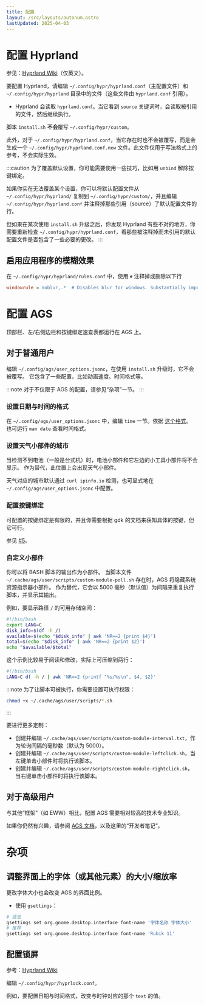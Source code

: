```yaml
---
title: 配置
layout: /src/layouts/autonum.astro
lastUpdated: 2025-04-03
---
```


# 配置 Hyprland
参见：[Hyprland Wiki](https://wiki.hyprland.org/)（仅英文）。

要配置 Hyprland，请编辑 `~/.config/hypr/hyprland.conf`（主配置文件）和 `~/.config/hypr/hyprland` 目录中的文件（这些文件由 `hyprland.conf` 引用）。
- Hyprland 会读取 `hyprland.conf`。当它看到 `source` 关键词时，会读取被引用的文件，然后继续执行。

脚本 `install.sh` **不会**覆写 `~/.config/hypr/custom`。

此外，对于 `~/.config/hypr/hyprland.conf`，当它存在时也不会被覆写，而是会生成一个 `~/.config/hypr/hyprland.conf.new` 文件。此文件仅用于写法格式上的参考，不会实际生效。

:::caution
为了覆盖默认设置，你可能需要使用一些技巧，比如用 `unbind` 解除按键绑定。

如果你实在无法覆盖某个设置，你可以将默认配置文件从 `~/.config/hypr/hyprland/` 复制到 `~/.config/hypr/custom/`，并且编辑 `~/.config/hypr/hyprland.conf` 并注释掉那些引用（source）了默认配置文件的行。

但如果在某次使用 `install.sh` 升级之后，你发现 Hyprland 有些不对的地方，你需要重新检查 `~/.config/hypr/hyprland.conf`，看那些被注释掉而未引用的默认配置文件是否包含了一些必要的更改。
:::

## 启用应用程序的模糊效果
在 `~/.config/hypr/hyprland/rules.conf` 中，使用 `#` 注释掉或删除以下行
```ini
windowrule = noblur,.*  # Disables blur for windows. Substantially improves performance.
```

# 配置 AGS
顶部栏、左/右侧边栏和按键绑定速查表都运行在 AGS 上。

## 对于普通用户
编辑 `~/.config/ags/user_options.jsonc`，在使用 `install.sh` 升级时，它不会被覆写。
它包含了一些配置，比如动画速度、时间格式等。

:::note
对于不仅限于 AGS 的配置，请参见“杂项”一节。
:::
### 设置日期与时间的格式
在 `~/.config/ags/user_options.jsonc` 中，编辑 `time` 一节。依据 [这个格式](https://docs.gtk.org/glib/method.DateTime.format.html)。
也可运行 `man date` 查看时间格式。

### 设置天气小部件的城市
当检测不到电池（一般是台式机）时，电池小部件和它左边的小工具小部件将不会显示。
作为替代，此位置上会出现天气小部件。

天气对应的城市默认通过 `curl ipinfo.io` 检测，也可显式地在 `~/.config/ags/user_options.jsonc` 中配置。

### 配置按键绑定
可配置的按键绑定是有限的，并且你需要根据 gdk 的文档来获知具体的按键，但它可行。

参见 [#5](https://github.com/end-4/dots-hyprland-wiki/issues/5)。

### 自定义小部件
你可以将 BASH 脚本的输出作为小部件。
当脚本文件 `~/.cache/ags/user/scripts/custom-module-poll.sh` 存在时，AGS 将隐藏系统资源指示器小部件。
作为替代，它会以 5000 毫秒（默认值）为间隔来重复执行脚本，并显示其输出。

例如，要显示路径 `/` 的可用存储空间：
```bash title="~/.cache/ags/user/scripts/custom-module-poll.sh"
#!/bin/bash
export LANG=C
disk_info=$(df -h /)
available=$(echo "$disk_info" | awk 'NR==2 {print $4}')
total=$(echo "$disk_info" | awk 'NR==2 {print $2}')
echo "$available/$total"
```
这个示例比较易于阅读和修改，实际上可压缩到两行：
```bash title="~/.cache/ags/user/scripts/custom-module-poll.sh"
#!/bin/bash
LANG=C df -h / | awk 'NR==2 {printf "%s/%s\n", $4, $2}'
```
:::note
为了让脚本可被执行，你需要设置可执行权限：
```bash
chmod +x ~/.cache/ags/user/scripts/*.sh
```
:::

要进行更多定制：
- 创建并编辑 `~/.cache/ags/user/scripts/custom-module-interval.txt`，作为轮询间隔的毫秒数（默认为 5000）。
- 创建并编辑 `~/.cache/ags/user/scripts/custom-module-leftclick.sh`，当左键单击小部件时将执行该脚本。
- 创建并编辑 `~/.cache/ags/user/scripts/custom-module-rightclick.sh`，当右键单击小部件时将执行该脚本。

## 对于高级用户
与其他“框架”（如 EWW）相比，配置 AGS 需要相对较高的技术专业知识。

如果你仍然有兴趣，请参阅 [AGS 文档](https://aylur.github.io/ags-docs)，以及这里的“开发者笔记”。

# 杂项
## 调整界面上的字体（或其他元素）的大小/缩放率
更改字体大小也会改变 AGS 的界面比例。

- 使用 `gsettings`：
```bash
# 语法
gsettings set org.gnome.desktop.interface font-name '字体名称 字体大小'
# 推荐
gsettings set org.gnome.desktop.interface font-name 'Rubik 11'
```

## 配置锁屏

参考：[Hyprland Wiki](https://wiki.hyprland.org/Hypr-Ecosystem/hyprlock/)

编辑 `~/.config/hypr/hyprlock.conf`。

例如，要配置日期与时间格式，改变与时钟对应的那个 `text` 的值。
